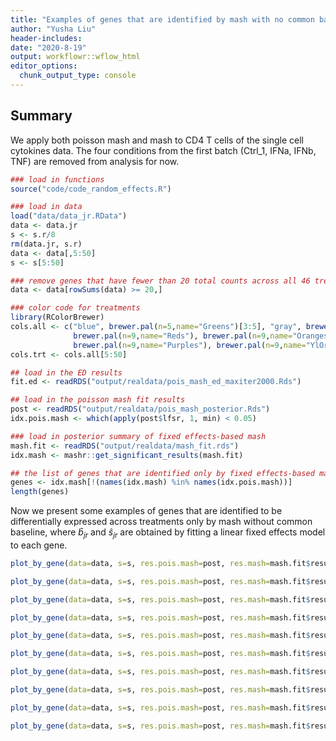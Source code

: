 ```yaml
---
title: "Examples of genes that are identified by mash with no common baseline only (updated)"
author: "Yusha Liu"
header-includes:
date: "2020-8-19"
output: workflowr::wflow_html
editor_options:
  chunk_output_type: console
---
```


## Summary
We apply both poisson mash and mash to CD4 T cells of the single cell cytokines data. The four conditions from the first batch (Ctrl_1, IFNa, IFNb, TNF) are removed from analysis for now. 

```r
### load in functions
source("code/code_random_effects.R")

### load in data
load("data/data_jr.RData")
data <- data.jr
s <- s.r/8
rm(data.jr, s.r)
data <- data[,5:50]
s <- s[5:50]

### remove genes that have fewer than 20 total counts across all 46 treatments
data <- data[rowSums(data) >= 20,]

### color code for treatments
library(RColorBrewer)
cols.all <- c("blue", brewer.pal(n=5,name="Greens")[3:5], "gray", brewer.pal(n=9,name="PuRd"), 
              brewer.pal(n=9,name="Reds"), brewer.pal(n=9,name="Oranges"),
              brewer.pal(n=9,name="Purples"), brewer.pal(n=9,name="YlOrRd"))
cols.trt <- cols.all[5:50]

## load in the ED results
fit.ed <- readRDS("output/realdata/pois_mash_ed_maxiter2000.Rds")

## load in the poisson mash fit results
post <- readRDS("output/realdata/pois_mash_posterior.Rds")
idx.pois.mash <- which(apply(post$lfsr, 1, min) < 0.05)

### load in posterior summary of fixed effects-based mash
mash.fit <- readRDS("output/realdata/mash_fit.rds")
idx.mash <- mashr::get_significant_results(mash.fit)

## the list of genes that are identified only by fixed effects-based mash 
genes <- idx.mash[!(names(idx.mash) %in% names(idx.pois.mash))]
length(genes)

```


Now we present some examples of genes that are identified to be differentially expressed across treatments only by mash without common baseline, where $\hat{b}_{jr}$ and $\hat{s}_{jr}$ are obtained by fitting a linear fixed effects model to each gene.   

```r
plot_by_gene(data=data, s=s, res.pois.mash=post, res.mash=mash.fit$result, genename=names(genes)[1], cols.trt=cols.trt)
```

```r
plot_by_gene(data=data, s=s, res.pois.mash=post, res.mash=mash.fit$result, genename=names(genes)[2], cols.trt=cols.trt)
```

```r
plot_by_gene(data=data, s=s, res.pois.mash=post, res.mash=mash.fit$result, genename=names(genes)[3], cols.trt=cols.trt)
```

```r
plot_by_gene(data=data, s=s, res.pois.mash=post, res.mash=mash.fit$result, genename=names(genes)[4], cols.trt=cols.trt)
```

```r
plot_by_gene(data=data, s=s, res.pois.mash=post, res.mash=mash.fit$result, genename=names(genes)[5], cols.trt=cols.trt)
```

```r
plot_by_gene(data=data, s=s, res.pois.mash=post, res.mash=mash.fit$result, genename=names(genes)[6], cols.trt=cols.trt)
```

```r
plot_by_gene(data=data, s=s, res.pois.mash=post, res.mash=mash.fit$result, genename=names(genes)[7], cols.trt=cols.trt)
```

```r
plot_by_gene(data=data, s=s, res.pois.mash=post, res.mash=mash.fit$result, genename=names(genes)[8], cols.trt=cols.trt)
```

```r
plot_by_gene(data=data, s=s, res.pois.mash=post, res.mash=mash.fit$result, genename=names(genes)[9], cols.trt=cols.trt)
```

```r
plot_by_gene(data=data, s=s, res.pois.mash=post, res.mash=mash.fit$result, genename=names(genes)[10], cols.trt=cols.trt)
```


